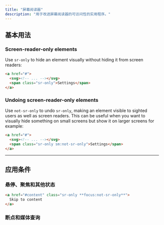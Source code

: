 ```yaml
---
title: "屏幕阅读器"
description: "用于改进屏幕阅读器的可访问性的实用程序。"
---
```




## 基本用法

### Screen-reader-only elements

Use `sr-only` to hide an element visually without hiding it from screen readers:

```html
<a href="#">
  <svg><!-- ... --></svg>
  <span class="sr-only">Settings</span>
</a>
```

### Undoing screen-reader-only elements

Use `not-sr-only` to undo `sr-only`, making an element visible to sighted users as well as screen readers. This can be useful when you want to visually hide something on small screens but show it on larger screens for example:

```html
<a href="#">
  <svg><!-- ... --></svg>
  <span class="sr-only sm:not-sr-only">Settings</span>
</a>
```

---

## <Heading ignore>应用条件</Heading>

### <Heading ignore>悬停、聚焦和其他状态</Heading>

<HoverFocusAndOtherStates featuredClass="not-sr-only" variant="focus">

```html
<a href="#content" class="sr-only **focus:not-sr-only**">
  Skip to content
</a>
```

</HoverFocusAndOtherStates>

### <Heading ignore>断点和媒体查询</Heading>

<BreakpointsAndMediaQueries defaultClass="sr-only" featuredClass="not-sr-only" />
